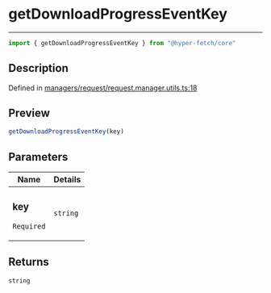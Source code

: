 

# getDownloadProgressEventKey

<div class="api-docs__separator" data-reactroot="">

---

</div><div class="api-docs__import" data-reactroot="">

```ts
import { getDownloadProgressEventKey } from "@hyper-fetch/core"
```

</div><div class="api-docs__section">

## Description

</div><div class="api-docs__description"><span class="api-docs__do-not-parse">



</span></div><p class="api-docs__definition">

Defined in [managers/request/request.manager.utils.ts:18](https://github.com/BetterTyped/hyper-fetch/blob/cc329b91/packages/core/src/managers/request/request.manager.utils.ts#L18)

</p><div class="api-docs__section">

## Preview

</div><div class="api-docs__preview fn">

```ts
getDownloadProgressEventKey(key)
```

</div><div class="api-docs__section">

## Parameters

</div><div class="api-docs__parameters"><table><thead><tr><th>Name</th><th>Details</th></tr></thead><tbody><tr param-data="key"><td class="api-docs__param-name required">

### key 

`Required`

</td><td class="api-docs__param-type">

`string`

</td></tr></tbody></table></div><div class="api-docs__section">

## Returns

</div><div class="api-docs__returns">

```ts
string
```

</div>
